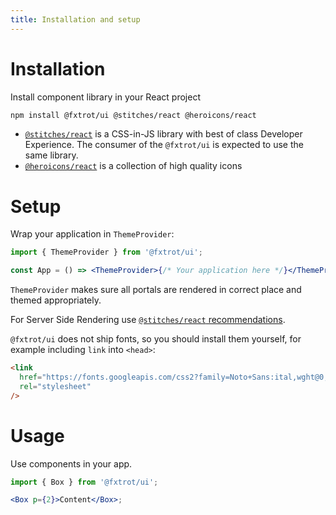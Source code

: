 ```yaml
---
title: Installation and setup
---
```


# Installation

Install component library in your React project

```bash
npm install @fxtrot/ui @stitches/react @heroicons/react
```

- [`@stitches/react`](https://stitches.dev/) is a CSS-in-JS library with best of class Developer Experience. The consumer of the `@fxtrot/ui` is expected to use the same library.
- [`@heroicons/react`](https://github.com/tailwindlabs/heroicons) is a collection of high quality icons

# Setup

Wrap your application in `ThemeProvider`:

```jsx
import { ThemeProvider } from '@fxtrot/ui';

const App = () => <ThemeProvider>{/* Your application here */}</ThemeProvider>;
```

`ThemeProvider` makes sure all portals are rendered in correct place and themed appropriately.

For Server Side Rendering use [`@stitches/react` recommendations](https://stitches.dev/docs/server-side-rendering).

`@fxtrot/ui` does not ship fonts, so you should install them yourself, for example including `link` into `<head>`:

```html
<link
  href="https://fonts.googleapis.com/css2?family=Noto+Sans:ital,wght@0,400;0,700;1,400;1,700&display=swap"
  rel="stylesheet"
/>
```

# Usage

Use components in your app.

```jsx
import { Box } from '@fxtrot/ui';

<Box p={2}>Content</Box>;
```
